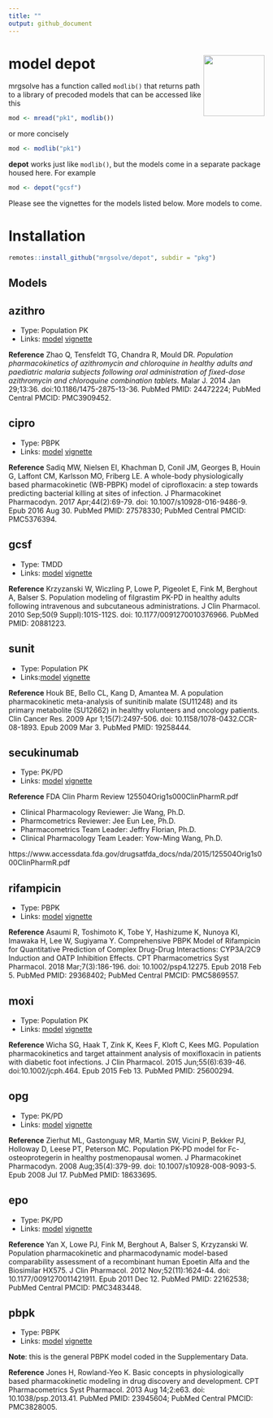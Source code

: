 ```yaml
---
title: ""
output: github_document
---
```

# model depot <img src = "vignette/img/mrgsolve_hex.png" align="right" width="120px"></img>

mrgsolve has a function called `modlib()` that returns path 
to a library of precoded models that can be accessed like this

```r
mod <- mread("pk1", modlib())
```

or more concisely

```r
mod <- modlib("pk1")
```

__depot__ works just like `modlib()`, but the models come in a 
separate package housed here. For example

```r
mod <- depot("gcsf")
```

Please see the vignettes for the models listed below.  More models to come. 

# Installation
```r
remotes::install_github("mrgsolve/depot", subdir = "pkg")
```

## Models

## azithro 

- Type: Population PK
- Links: [model](pkg/inst/models/azithro.cpp) [vignette](vignette/azithro.md)

__Reference__ Zhao Q, Tensfeldt TG, Chandra R, Mould DR. _Population 
pharmacokinetics of azithromycin and chloroquine in healthy adults and paediatric
malaria subjects following oral administration of fixed-dose azithromycin and 
chloroquine combination tablets_. Malar J. 2014 Jan 29;13:36. 
doi:10.1186/1475-2875-13-36. PubMed PMID: 24472224; PubMed Central 
PMCID: PMC3909452.


## cipro 
- Type: PBPK
- Links: [model](pkg/inst/models/cipro.cpp) [vignette](vignette/cipro.md)

__Reference__ Sadiq MW, Nielsen EI, Khachman D, Conil JM, Georges B, Houin G, Laffont CM,
Karlsson MO, Friberg LE. A whole-body physiologically based pharmacokinetic
(WB-PBPK) model of ciprofloxacin: a step towards predicting bacterial killing at 
sites of infection. J Pharmacokinet Pharmacodyn. 2017 Apr;44(2):69-79. doi:
10.1007/s10928-016-9486-9. Epub 2016 Aug 30. PubMed PMID: 27578330; PubMed
Central PMCID: PMC5376394.

## gcsf

- Type: TMDD
- Links: [model](pkg/inst/models/gcsf.cpp) [vignette](vignette/gcsf.md)

__Reference__ Krzyzanski W, Wiczling P, Lowe P, Pigeolet E, Fink M, Berghout A, Balser S.
Population modeling of filgrastim PK-PD in healthy adults following intravenous
and subcutaneous administrations. J Clin Pharmacol. 
2010 Sep;50(9 Suppl):101S-112S. doi: 10.1177/0091270010376966. 
PubMed PMID: 20881223.

## sunit

- Type: Population PK
- Links:[model](pkg/inst/models/sunit.cpp) [vignette](vignette/sunit.md)

__Reference__ Houk BE, Bello CL, Kang D, Amantea M. A population pharmacokinetic
meta-analysis of sunitinib malate (SU11248) and its primary metabolite
(SU12662) in healthy volunteers and oncology patients. Clin Cancer Res. 
2009 Apr 1;15(7):2497-506. doi: 10.1158/1078-0432.CCR-08-1893. Epub 2009 
Mar 3. PubMed PMID: 19258444.

## secukinumab

- Type: PK/PD
- Links: [model](pkg/inst/models/secukinumab.cpp) [vignette](vignette/secukinumab.md)

__Reference__ FDA Clin Pharm Review 125504Orig1s000ClinPharmR.pdf

  - Clinical Pharmacology Reviewer: Jie Wang, Ph.D.
  - Pharmcometrics Reviewer: Jee Eun Lee, Ph.D.
  - Pharmacometrics Team Leader: Jeffry Florian, Ph.D.
  - Clinical Pharmacology Team Leader: Yow-Ming Wang, Ph.D.
  
https://www.accessdata.fda.gov/drugsatfda_docs/nda/2015/125504Orig1s000ClinPharmR.pdf

## rifampicin

- Type: PBPK
- Links: [model](pkg/inst/models/rifampicin.cpp) [vignette](vignette/rifampicin.md)

__Reference__ Asaumi R, Toshimoto K, Tobe Y, Hashizume K, Nunoya KI, Imawaka H, Lee W,
Sugiyama Y. Comprehensive PBPK Model of Rifampicin for Quantitative Prediction of
Complex Drug-Drug Interactions: CYP3A/2C9 Induction and OATP Inhibition Effects. 
CPT Pharmacometrics Syst Pharmacol. 2018 Mar;7(3):186-196. doi:
10.1002/psp4.12275. Epub 2018 Feb 5. PubMed PMID: 29368402; PubMed Central PMCID:
PMC5869557.

## moxi

- Type: Population PK
- Links: [model](pkg/inst/models/moxi.cpp) [vignette](vignette/moxi.md)


__Reference__ Wicha SG, Haak T, Zink K, Kees F, Kloft C, Kees MG. Population
pharmacokinetics and target attainment analysis of moxifloxacin in patients with 
diabetic foot infections. J Clin Pharmacol. 2015 Jun;55(6):639-46.
doi:10.1002/jcph.464. Epub 2015 Feb 13. PubMed PMID: 25600294.


## opg

- Type: PK/PD
- Links: [model](pkg/inst/models/opg.cpp) [vignette](vignette/opg.md)

__Reference__ Zierhut ML, Gastonguay MR, Martin SW, Vicini P, Bekker PJ, Holloway D, Leese
PT, Peterson MC. Population PK-PD model for Fc-osteoprotegerin in healthy
postmenopausal women. J Pharmacokinet Pharmacodyn. 2008 Aug;35(4):379-99. 
doi: 10.1007/s10928-008-9093-5. Epub 2008 Jul 17. PubMed PMID: 18633695.



## epo

- Type: PK/PD
- Links: [model](pkg/inst/models/epo.cpp) [vignette](vignette/epo.md)

__Reference__ Yan X, Lowe PJ, Fink M, Berghout A, Balser S, Krzyzanski W. Population
pharmacokinetic and pharmacodynamic model-based comparability assessment of a
recombinant human Epoetin Alfa and the Biosimilar HX575. J Clin Pharmacol. 2012
Nov;52(11):1624-44. doi: 10.1177/0091270011421911. Epub 2011 Dec 12. 
PubMed PMID: 22162538; PubMed Central PMCID: PMC3483448.


## pbpk

- Type: PBPK
- Links: [model](pkg/inst/models/pbpk.cpp) [vignette](vignette/pbpk.md)

__Note__: this is the general PBPK model coded in the Supplementary Data.


__Reference__ Jones H, Rowland-Yeo K. Basic concepts in physiologically based
pharmacokinetic modeling in drug discovery and development. CPT Pharmacometrics
Syst Pharmacol. 2013 Aug 14;2:e63. doi: 10.1038/psp.2013.41. PubMed PMID:
23945604; PubMed Central PMCID: PMC3828005.

